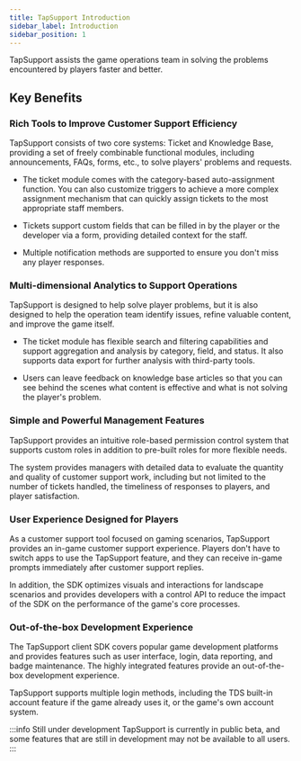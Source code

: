 ```yaml
---
title: TapSupport Introduction
sidebar_label: Introduction
sidebar_position: 1
---
```


TapSupport assists the game operations team in solving the problems encountered by players faster and better.

## Key Benefits

### Rich Tools to Improve Customer Support Efficiency

TapSupport consists of two core systems: Ticket and Knowledge Base, providing a set of freely combinable functional modules, including announcements, FAQs, forms, etc., to solve players' problems and requests.

- The ticket module comes with the category-based auto-assignment function. You can also customize triggers to achieve a more complex assignment mechanism that can quickly assign tickets to the most appropriate staff members.
    
- Tickets support custom fields that can be filled in by the player or the developer via a form, providing detailed context for the staff.
    
- Multiple notification methods are supported to ensure you don't miss any player responses.
    

### Multi-dimensional Analytics to Support Operations

TapSupport is designed to help solve player problems, but it is also designed to help the operation team identify issues, refine valuable content, and improve the game itself.

- The ticket module has flexible search and filtering capabilities and support aggregation and analysis by category, field, and status. It also supports data export for further analysis with third-party tools.
    
- Users can leave feedback on knowledge base articles so that you can see behind the scenes what content is effective and what is not solving the player's problem.
    

### Simple and Powerful Management Features

TapSupport provides an intuitive role-based permission control system that supports custom roles in addition to pre-built roles for more flexible needs.

The system provides managers with detailed data to evaluate the quantity and quality of customer support work, including but not limited to the number of tickets handled, the timeliness of responses to players, and player satisfaction.

### User Experience Designed for Players

As a customer support tool focused on gaming scenarios, TapSupport provides an in-game customer support experience. Players don't have to switch apps to use the TapSupport feature, and they can receive in-game prompts immediately after customer support replies.

In addition, the SDK optimizes visuals and interactions for landscape scenarios and provides developers with a control API to reduce the impact of the SDK on the performance of the game's core processes.

### Out-of-the-box Development Experience

The TapSupport client SDK covers popular game development platforms and provides features such as user interface, login, data reporting, and badge maintenance. The highly integrated features provide an out-of-the-box development experience.

TapSupport supports multiple login methods, including the TDS built-in account feature if the game already uses it, or the game's own account system.

  
:::info Still under development
TapSupport is currently in public beta, and some features that are still in development may not be available to all users.
:::
